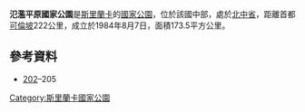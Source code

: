 {{Citecheck|time=2021-03-12T09:50:25+00:00}}
{{coord|7.91813|N|81.08665|E|display=title}}

'''氾濫平原國家公園'''是[[斯里蘭卡|斯里蘭卡]]的[[國家公園|國家公園]]，位於該國中部，處於[[北中省_(斯里蘭卡)|北中省]]，距離首都[[可倫坡|可倫坡]]222公里，成立於1984年8月7日，面積173.5平方公里。

==參考資料==
* [https://archive.org/details/iucndirectoryofs90gree/page/202 202]–205

{{SriLanka-geo-stub}}
[[Category:斯里蘭卡國家公園|Category:斯里蘭卡國家公園]]